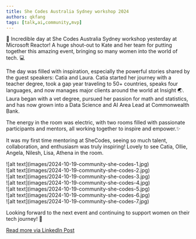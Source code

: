 ```yaml
---
title: She Codes Australia Sydney workshop 2024
authors: qkfang
tags: [talk,ai,community,mvp]
---
```



🌟 Incredible day at She Codes Australia Sydney workshop yesterday at Microsoft Reactor! A huge shout-out to Kate and her team for putting together this amazing event, bringing so many women into the world of tech. 💻

The day was filled with inspiration, especially the powerful stories shared by the guest speakers: Catia and Laura. Catia started her journey with a teacher degree, took a gap year traveling to 50+ countries, speaks four languages, and now manages major clients around the world at Insight 🌏. Laura began with a vet degree, pursued her passion for math and statistics, and has now grown into a Data Science and AI Area Lead at Commonwealth Bank.

The energy in the room was electric, with two rooms filled with passionate participants and mentors, all working together to inspire and empower.✨

It was my first time mentoring at SheCodes, seeing so much talent, collaboration, and enthusiasm was truly inspiring! Lovely to see Catia, Ollie, Angela, Nilesh, Lisa, Athena in the room.

<div className="img-grid">
  <div className="img-item">
    ![alt text](images/2024-10-19-community-she-codes-1.jpg)
  </div>
  <div className="img-item">
    ![alt text](images/2024-10-19-community-she-codes-2.jpg)
  </div>
  <div className="img-item">
    ![alt text](images/2024-10-19-community-she-codes-3.jpg)
  </div>
  <div className="img-item">
    ![alt text](images/2024-10-19-community-she-codes-4.jpg)
  </div>
  <div className="img-item">
    ![alt text](images/2024-10-19-community-she-codes-5.jpg)
  </div>
  <div className="img-item">
    ![alt text](images/2024-10-19-community-she-codes-6.jpg)
  </div>
  <div className="img-item">
    ![alt text](images/2024-10-19-community-she-codes-7.jpg)
  </div>
</div>

Looking forward to the next event and continuing to support women on their tech journey! 🚀

<a href="https://www.linkedin.com/posts/qkfang_incredible-day-at-she-codes-australia-activity-7253626870993170432-2nfv" target="_blank">Read more via LinkedIn Post</a>

